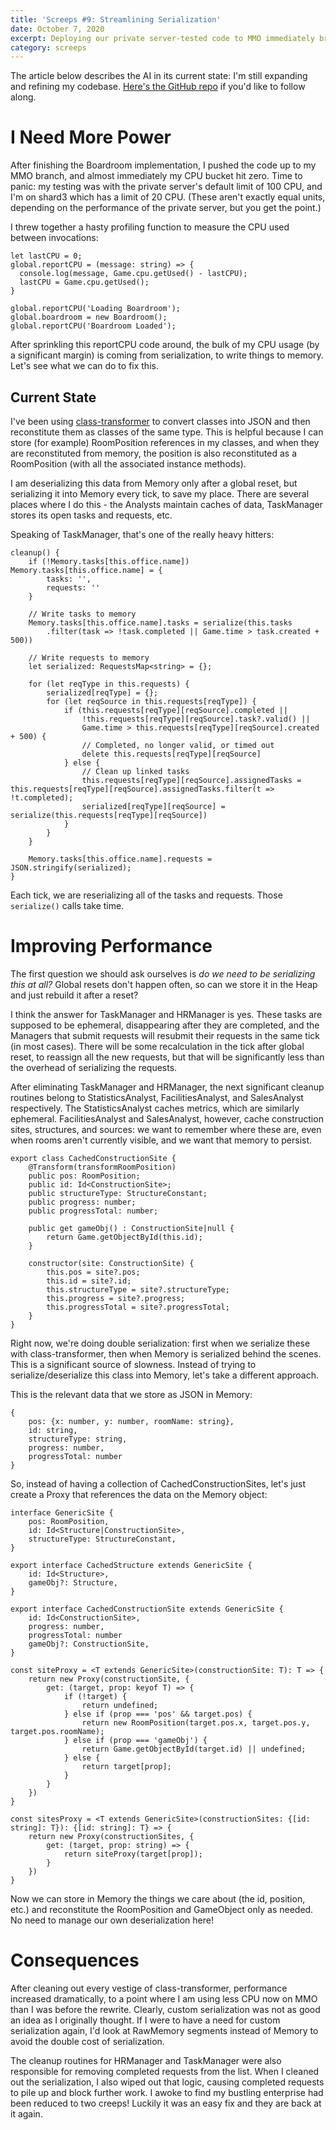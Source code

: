 ```yaml
---
title: 'Screeps #9: Streamlining Serialization'
date: October 7, 2020
excerpt: Deploying our private server-tested code to MMO immediately broke our CPU bucket. Time for the CPU Clinic!
category: screeps
---
```


The article below describes the AI in its current state: I'm still expanding and refining my codebase. [Here's the GitHub repo](https://github.com/glitchassassin/screeps) if you'd like to follow along.

# I Need More Power

After finishing the Boardroom implementation, I pushed the code up to my MMO branch, and almost immediately my CPU bucket hit zero. Time to panic: my testing was with the private server's default limit of 100 CPU, and I'm on shard3 which has a limit of 20 CPU. (These aren't exactly equal units, depending on the performance of the private server, but you get the point.)

I threw together a hasty profiling function to measure the CPU used between invocations:

```
let lastCPU = 0;
global.reportCPU = (message: string) => {
  console.log(message, Game.cpu.getUsed() - lastCPU);
  lastCPU = Game.cpu.getUsed();
}

global.reportCPU('Loading Boardroom');
global.boardroom = new Boardroom();
global.reportCPU('Boardroom Loaded');
```

After sprinkling this reportCPU code around, the bulk of my CPU usage (by a significant margin) is coming from serialization, to write things to memory. Let's see what we can do to fix this.

## Current State

I've been using [class-transformer](https://github.com/typestack/class-transformer) to convert classes into JSON and then reconstitute them as classes of the same type. This is helpful because I can store (for example) RoomPosition references in my classes, and when they are reconstituted from memory, the position is also reconstituted as a RoomPosition (with all the associated instance methods).

I am deserializing this data from Memory only after a global reset, but serializing it into Memory every tick, to save my place. There are several places where I do this - the Analysts maintain caches of data, TaskManager stores its open tasks and requests, etc.

Speaking of TaskManager, that's one of the really heavy hitters:

```
cleanup() {
    if (!Memory.tasks[this.office.name]) Memory.tasks[this.office.name] = {
        tasks: '',
        requests: ''
    }

    // Write tasks to memory
    Memory.tasks[this.office.name].tasks = serialize(this.tasks
        .filter(task => !task.completed || Game.time > task.created + 500))

    // Write requests to memory
    let serialized: RequestsMap<string> = {};

    for (let reqType in this.requests) {
        serialized[reqType] = {};
        for (let reqSource in this.requests[reqType]) {
            if (this.requests[reqType][reqSource].completed ||
                !this.requests[reqType][reqSource].task?.valid() ||
                Game.time > this.requests[reqType][reqSource].created + 500) {
                // Completed, no longer valid, or timed out
                delete this.requests[reqType][reqSource]
            } else {
                // Clean up linked tasks
                this.requests[reqType][reqSource].assignedTasks = this.requests[reqType][reqSource].assignedTasks.filter(t => !t.completed);
                serialized[reqType][reqSource] = serialize(this.requests[reqType][reqSource])
            }
        }
    }

    Memory.tasks[this.office.name].requests = JSON.stringify(serialized);
}
```

Each tick, we are reserializing all of the tasks and requests. Those `serialize()` calls take time.

# Improving Performance

The first question we should ask ourselves is _do we need to be serializing this at all?_ Global resets don't happen often, so can we store it in the Heap and just rebuild it after a reset?

I think the answer for TaskManager and HRManager is yes. These tasks are supposed to be ephemeral, disappearing after they are completed, and the Managers that submit requests will resubmit their requests in the same tick (in most cases). There will be some recalculation in the tick after global reset, to reassign all the new requests, but that will be significantly less than the overhead of serializing the requests.

After eliminating TaskManager and HRManager, the next significant cleanup routines belong to StatisticsAnalyst, FacilitiesAnalyst, and SalesAnalyst respectively. The StatisticsAnalyst caches metrics, which are similarly ephemeral. FacilitiesAnalyst and SalesAnalyst, however, cache construction sites, structures, and sources: we want to remember where these are, even when rooms aren't currently visible, and we want that memory to persist.

```
export class CachedConstructionSite {
    @Transform(transformRoomPosition)
    public pos: RoomPosition;
    public id: Id<ConstructionSite>;
    public structureType: StructureConstant;
    public progress: number;
    public progressTotal: number;

    public get gameObj() : ConstructionSite|null {
        return Game.getObjectById(this.id);
    }

    constructor(site: ConstructionSite) {
        this.pos = site?.pos;
        this.id = site?.id;
        this.structureType = site?.structureType;
        this.progress = site?.progress;
        this.progressTotal = site?.progressTotal;
    }
}
```

Right now, we're doing double serialization: first when we serialize these with class-transformer, then when Memory is serialized behind the scenes. This is a significant source of slowness. Instead of trying to serialize/deserialize this class into Memory, let's take a different approach.

This is the relevant data that we store as JSON in Memory:

```
{
    pos: {x: number, y: number, roomName: string},
    id: string,
    structureType: string,
    progress: number,
    progressTotal: number
}
```

So, instead of having a collection of CachedConstructionSites, let's just create a Proxy that references the data on the Memory object:

```
interface GenericSite {
    pos: RoomPosition,
    id: Id<Structure|ConstructionSite>,
    structureType: StructureConstant,
}

export interface CachedStructure extends GenericSite {
    id: Id<Structure>,
    gameObj?: Structure,
}

export interface CachedConstructionSite extends GenericSite {
    id: Id<ConstructionSite>,
    progress: number,
    progressTotal: number
    gameObj?: ConstructionSite,
}

const siteProxy = <T extends GenericSite>(constructionSite: T): T => {
    return new Proxy(constructionSite, {
        get: (target, prop: keyof T) => {
            if (!target) {
                return undefined;
            } else if (prop === 'pos' && target.pos) {
                return new RoomPosition(target.pos.x, target.pos.y, target.pos.roomName);
            } else if (prop === 'gameObj') {
                return Game.getObjectById(target.id) || undefined;
            } else {
                return target[prop];
            }
        }
    })
}

const sitesProxy = <T extends GenericSite>(constructionSites: {[id: string]: T}): {[id: string]: T} => {
    return new Proxy(constructionSites, {
        get: (target, prop: string) => {
            return siteProxy(target[prop]);
        }
    })
}
```

Now we can store in Memory the things we care about (the id, position, etc.) and reconstitute the RoomPosition and GameObject only as needed. No need to manage our own deserialization here!

# Consequences

After cleaning out every vestige of class-transformer, performance increased dramatically, to a point where I am using less CPU now on MMO than I was before the rewrite. Clearly, custom serialization was not as good an idea as I originally thought. If I were to have a need for custom serialization again, I'd look at RawMemory segments instead of Memory to avoid the double cost of serialization.

The cleanup routines for HRManager and TaskManager were also responsible for removing completed requests from the list. When I cleaned out the serialization, I also wiped out that logic, causing completed requests to pile up and block further work. I awoke to find my bustling enterprise had been reduced to two creeps! Luckily it was an easy fix and they are back at it again.
